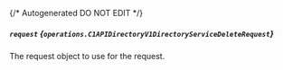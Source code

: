 {/* Autogenerated DO NOT EDIT  */}

##### `request` *{`operations.C1APIDirectoryV1DirectoryServiceDeleteRequest`}*
The request object to use for the request.
<Collapsible>
    <C1APIDirectoryV1DirectoryServiceDeleteRequest/>
</Collapsible>


